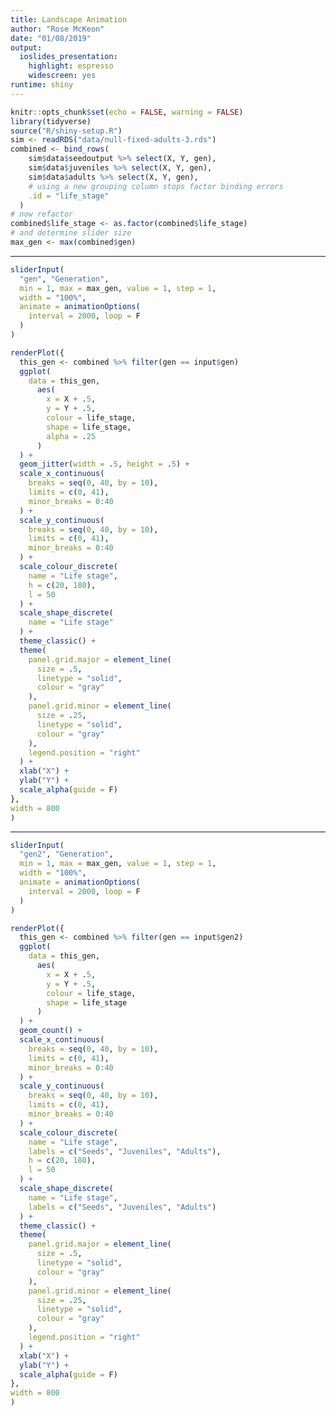 ```yaml
---
title: Landscape Animation
author: "Rose McKeon"
date: "01/08/2019"
output: 
  ioslides_presentation: 
    highlight: espresso
    widescreen: yes
runtime: shiny
---
```


```r
knitr::opts_chunk$set(echo = FALSE, warning = FALSE)
library(tidyverse)
source("R/shiny-setup.R")
sim <- readRDS("data/null-fixed-adults-3.rds")
combined <- bind_rows(
    sim$data$seedoutput %>% select(X, Y, gen),
    sim$data$juveniles %>% select(X, Y, gen),
    sim$data$adults %>% select(X, Y, gen),
    # using a new grouping column stops factor binding errors
    .id = "life_stage" 
  )
# now refactor
combined$life_stage <- as.factor(combined$life_stage)
# and determine slider size
max_gen <- max(combined$gen)
```

---

```r
sliderInput(
  "gen", "Generation", 
  min = 1, max = max_gen, value = 1, step = 1, 
  width = "100%",
  animate = animationOptions(
    interval = 2000, loop = F
  )
)

renderPlot({
  this_gen <- combined %>% filter(gen == input$gen)
  ggplot(
    data = this_gen,
      aes(
        x = X + .5,
        y = Y + .5,
        colour = life_stage,
        shape = life_stage,
        alpha = .25
      )
  ) +
  geom_jitter(width = .5, height = .5) +
  scale_x_continuous(
    breaks = seq(0, 40, by = 10),
    limits = c(0, 41),
    minor_breaks = 0:40
  ) +
  scale_y_continuous(
    breaks = seq(0, 40, by = 10),
    limits = c(0, 41),
    minor_breaks = 0:40
  ) +
  scale_colour_discrete(
    name = "Life stage",
    h = c(20, 180),
    l = 50
  ) +
  scale_shape_discrete(
    name = "Life stage"
  ) +
  theme_classic() +
  theme(
    panel.grid.major = element_line(
      size = .5,
      linetype = "solid",
      colour = "gray"
    ),
    panel.grid.minor = element_line(
      size = .25,
      linetype = "solid",
      colour = "gray"
    ),
    legend.position = "right"
  ) +
  xlab("X") +
  ylab("Y") +
  scale_alpha(guide = F)
},
width = 800
)
```

---

```r
sliderInput(
  "gen2", "Generation", 
  min = 1, max = max_gen, value = 1, step = 1, 
  width = "100%",
  animate = animationOptions(
    interval = 2000, loop = F
  )
)

renderPlot({
  this_gen <- combined %>% filter(gen == input$gen2)
  ggplot(
    data = this_gen,
      aes(
        x = X + .5,
        y = Y + .5,
        colour = life_stage,
        shape = life_stage
      )
  ) +
  geom_count() +
  scale_x_continuous(
    breaks = seq(0, 40, by = 10),
    limits = c(0, 41),
    minor_breaks = 0:40
  ) +
  scale_y_continuous(
    breaks = seq(0, 40, by = 10),
    limits = c(0, 41),
    minor_breaks = 0:40
  ) +
  scale_colour_discrete(
    name = "Life stage",
    labels = c("Seeds", "Juveniles", "Adults"),
    h = c(20, 180),
    l = 50
  ) +
  scale_shape_discrete(
    name = "Life stage",
    labels = c("Seeds", "Juveniles", "Adults")
  ) +
  theme_classic() +
  theme(
    panel.grid.major = element_line(
      size = .5,
      linetype = "solid",
      colour = "gray"
    ),
    panel.grid.minor = element_line(
      size = .25,
      linetype = "solid",
      colour = "gray"
    ),
    legend.position = "right"
  ) +
  xlab("X") +
  ylab("Y") +
  scale_alpha(guide = F)
},
width = 800
)
```